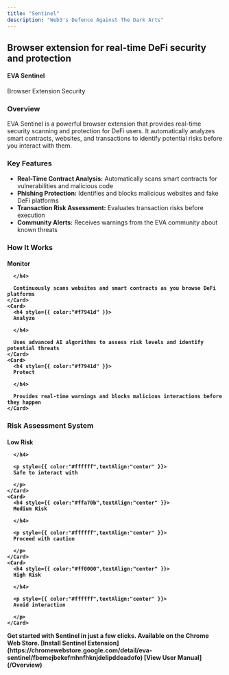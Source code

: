 ```yaml
---
title: "Sentinel"
description: "Web3's Defence Against The Dark Arts"
---
```


<Card>
  <h2 style={{ color:"#ffffff" }}>
  Browser extension for real-time DeFi security and protection

  </h2>

  <h4 style={{ color:"#f7941d" }}>
  EVA Sentinel

  </h4>

  Browser Extension Security

  <h3 style={{ color:"#ffffff" }}>
  Overview

  </h3>

  EVA Sentinel is a powerful browser extension that provides real-time security scanning and protection for DeFi users. It automatically analyzes smart contracts, websites, and transactions to identify potential risks before you interact with them.

  <h3 style={{ color:"#ffffff" }}>
  Key Features

  </h3>

  - **Real-Time Contract Analysis:** Automatically scans smart contracts for vulnerabilities and malicious code
  - **Phishing Protection:** Identifies and blocks malicious websites and fake DeFi platforms
  - **Transaction Risk Assessment:** Evaluates transaction risks before execution
  - **Community Alerts:** Receives warnings from the EVA community about known threats

  <h3 style={{ color:"#ffffff" }}>
  How It Works

  </h3>

  <Columns cols={2}>
    <Card>
      <h4 style={{ color:"#f7941d" }}>
      Monitor

      </h4>

      Continuously scans websites and smart contracts as you browse DeFi platforms
    </Card>
    <Card>
      <h4 style={{ color:"#f7941d" }}>
      Analyze

      </h4>

      Uses advanced AI algorithms to assess risk levels and identify potential threats
    </Card>
    <Card>
      <h4 style={{ color:"#f7941d" }}>
      Protect

      </h4>

      Provides real-time warnings and blocks malicious interactions before they happen
    </Card>
  </Columns>
  <h3 style={{ color:"#ffffff" }}>
  Risk Assessment System

  </h3>

  <Columns cols={2}>
    <Card>
      <h4 style={{ color:"#008000",textAlign:"center" }}>
      Low Risk

      </h4>

      <p style={{ color:"#ffffff",textAlign:"center" }}>
      Safe to interact with

      </p>
    </Card>
    <Card>
      <h4 style={{ color:"#ffa70b",textAlign:"center" }}>
      Medium Risk

      </h4>

      <p style={{ color:"#ffffff",textAlign:"center" }}>
      Proceed with caution

      </p>
    </Card>
    <Card>
      <h4 style={{ color:"#ff0000",textAlign:"center" }}>
      High Risk

      </h4>

      <p style={{ color:"#ffffff",textAlign:"center" }}>
      Avoid interaction

      </p>
    </Card>
  </Columns>
</Card>

<Card title="Installation">
  Get started with Sentinel in just a few clicks. Available on the Chrome Web Store.


<Columns cols={2}>
  <Note>
    [Install Sentinel Extension](https://chromewebstore.google.com/detail/eva-sentinel/fbemejbekefmhnfhknjdelipddeadofo)
  </Note>
  <Tip>
    [View User Manual](/Overview)
  </Tip>

</Columns>
  </Card>